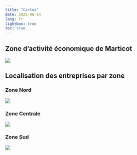 ```yaml
---
title: "Cartes"
date: 2025-06-14
lang: fr
lightbox: true
toc: true
---
```


## Zone d'activité économique de Marticot
![](images/zae_marticot.png){.lightbox}

::: {.callout-tip collapse="true" icon="false"}
## Localisation des entreprises par zone
<div style="margin-top: 10px;"></div>

### Zone Nord
![](images/zae_marticot_entreprise.png){.lightbox}

### Zone Centrale
![](images/zae_marticot_entreprise_2.png){.lightbox}

### Zone Sud
![](images/zae_marticot_entreprise_3.png){.lightbox}

:::



